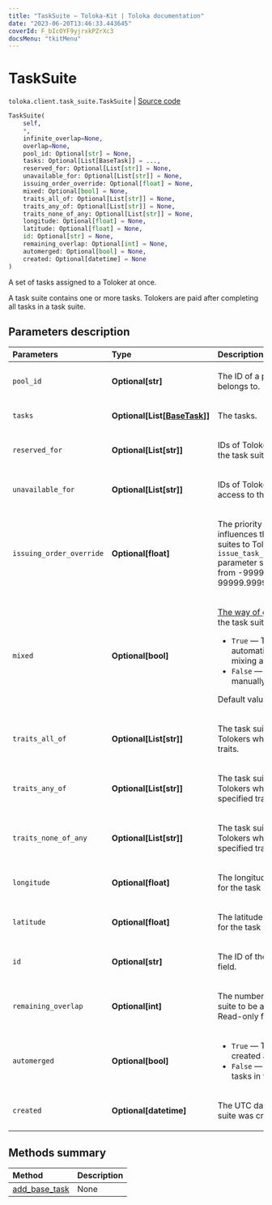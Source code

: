 ```yaml
---
title: "TaskSuite — Toloka-Kit | Toloka documentation"
date: "2023-06-20T13:46:33.443645"
coverId: F_bIcOYF9yjrxkPZrXc3
docsMenu: "tkitMenu"
---
```


# TaskSuite

`toloka.client.task_suite.TaskSuite` | [Source code](https://github.com/Toloka/toloka-kit/blob/v1.2.0/src/client/task_suite.py#L20)

```python
TaskSuite(
    self,
    *,
    infinite_overlap=None,
    overlap=None,
    pool_id: Optional[str] = None,
    tasks: Optional[List[BaseTask]] = ...,
    reserved_for: Optional[List[str]] = None,
    unavailable_for: Optional[List[str]] = None,
    issuing_order_override: Optional[float] = None,
    mixed: Optional[bool] = None,
    traits_all_of: Optional[List[str]] = None,
    traits_any_of: Optional[List[str]] = None,
    traits_none_of_any: Optional[List[str]] = None,
    longitude: Optional[float] = None,
    latitude: Optional[float] = None,
    id: Optional[str] = None,
    remaining_overlap: Optional[int] = None,
    automerged: Optional[bool] = None,
    created: Optional[datetime] = None
)
```

A set of tasks assigned to a Toloker at once.

A task suite contains one or more tasks. Tolokers are paid after completing all tasks in a task suite.

## Parameters description

| Parameters | Type | Description |
| :----------| :----| :-----------|
`pool_id`|**Optional\[str\]**|<p>The ID of a pool that the task suite belongs to.</p>
`tasks`|**Optional\[List\[[BaseTask](/docs/toloka-kit/reference/toloka.client.task.BaseTask)\]\]**|<p>The tasks.</p>
`reserved_for`|**Optional\[List\[str\]\]**|<p>IDs of Tolokers who have access to the task suite.</p>
`unavailable_for`|**Optional\[List\[str\]\]**|<p>IDs of Tolokers who don't have access to the task suite.</p>
`issuing_order_override`|**Optional\[float\]**|<p>The priority of a task suite. It influences the order of assigning task suites to Tolokers in pools with the `issue_task_suites_in_creation_order` parameter set to `True`. Allowed range: from -99999.99999 to 99999.99999.</p>
`mixed`|**Optional\[bool\]**|<p>[The way of grouping tasks](/docs/guide/distribute-tasks-by-pages) to create the task suite.</p> <ul> <li>`True` — The tasks are mixed automatically using the smart mixing approach.</li> <li>`False` — The tasks are grouped manually.</li> </ul> <p>Default value: `False`.</p>
`traits_all_of`|**Optional\[List\[str\]\]**|<p>The task suite can be assigned to Tolokers who have all of the specified traits.</p>
`traits_any_of`|**Optional\[List\[str\]\]**|<p>The task suite can be assigned to Tolokers who have any of the specified traits.</p>
`traits_none_of_any`|**Optional\[List\[str\]\]**|<p>The task suite can not be assigned to Tolokers who have any of the specified traits.</p>
`longitude`|**Optional\[float\]**|<p>The longitude of the point on the map for the task suite.</p>
`latitude`|**Optional\[float\]**|<p>The latitude of the point on the map for the task suite.</p>
`id`|**Optional\[str\]**|<p>The ID of the task suite. Read-only field.</p>
`remaining_overlap`|**Optional\[int\]**|<p>The number of times left for this task suite to be assigned to Tolokers. Read-only field.</p>
`automerged`|**Optional\[bool\]**|<ul> <li>`True` — The task suite was created after [merging tasks](/docs/api/tasks).</li> <li>`False` — There are no merged tasks in the task suite.</li> </ul>
`created`|**Optional\[datetime\]**|<p>The UTC date and time when the task suite was created. Read-only field.</p>

## Methods summary

| Method | Description |
| :------| :-----------|
[add_base_task](/docs/toloka-kit/reference/toloka.client.task_suite.TaskSuite.add_base_task)| None